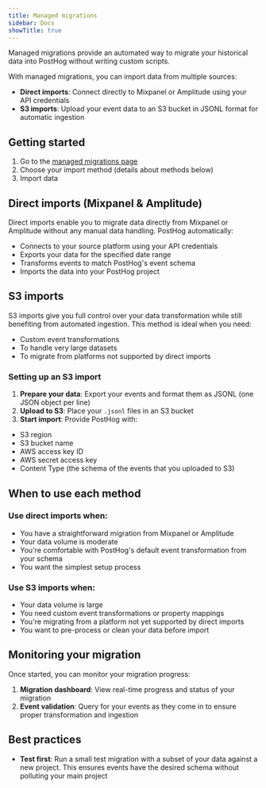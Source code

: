 ```yaml
---
title: Managed migrations
sidebar: Docs
showTitle: true
---
```



<MigrationWarning />

Managed migrations provide an automated way to migrate your historical data into PostHog without writing custom scripts.

With managed migrations, you can import data from multiple sources:

- **Direct imports**: Connect directly to Mixpanel or Amplitude using your API credentials
- **S3 imports**: Upload your event data to an S3 bucket in JSONL format for automatic ingestion

## Getting started

1. Go to the [managed migrations page](https://app.posthog.com/managed_migrations)
2. Choose your import method (details about methods below)
3. Import data

## Direct imports (Mixpanel & Amplitude)

Direct imports enable you to migrate data directly from Mixpanel or Amplitude without any manual data handling. PostHog automatically:

- Connects to your source platform using your API credentials
- Exports your data for the specified date range
- Transforms events to match PostHog's event schema
- Imports the data into your PostHog project

## S3 imports

S3 imports give you full control over your data transformation while still benefiting from automated ingestion. This method is ideal when you need:

- Custom event transformations
- To handle very large datasets
- To migrate from platforms not supported by direct imports

### Setting up an S3 import

1. **Prepare your data**: Export your events and format them as JSONL (one JSON object per line)
2. **Upload to S3**: Place your `.jsonl` files in an S3 bucket
3. **Start import**: Provide PostHog with:
  - S3 region
  - S3 bucket name
  - AWS access key ID
  - AWS secret access key
  - Content Type (the schema of the events that you uploaded to S3)

## When to use each method

### Use direct imports when:

- You have a straightforward migration from Mixpanel or Amplitude
- Your data volume is moderate
- You're comfortable with PostHog's default event transformation from your schema
- You want the simplest setup process

### Use S3 imports when:

- Your data volume is large
- You need custom event transformations or property mappings
- You're migrating from a platform not yet supported by direct imports
- You want to pre-process or clean your data before import

## Monitoring your migration

Once started, you can monitor your migration progress:
1. **Migration dashboard**: View real-time progress and status of your migration
2. **Event validation**: Query for your events as they come in to ensure proper transformation and ingestion

## Best practices

- **Test first**: Run a small test migration with a subset of your data against a new project. This ensures events have the desired schema without polluting your main project